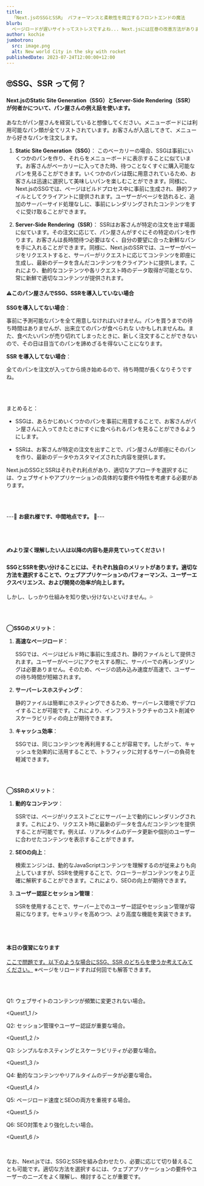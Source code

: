 ```yaml
---
title: 
  「Next.jsのSSGとSSR」 パフォーマンスと柔軟性を両立するフロントエンドの魔法
blurb: 
  ページロードが遅いサイトってストレスですよね... Next.jsには圧巻の改善方法がありますので説明していきます😆
author: kochie
jumbotron:
  src: image.png
  alt: New world City in the sky with rocket
publishedDate: 2023-07-24T12:00:00+12:00
---
```


## 🙄SSG、SSR って何？

#### Next.jsのStatic Site Generation（SSG）とServer-Side Rendering（SSR）が何者かについて、パン屋さんの例え話を使います。

あなたがパン屋さんを経営していると想像してください。メニューボードには利用可能なパン類が全てリストされています。お客さんが入店してきて、メニューから好きなパンを注文します。

1. **Static Site Generation（SSG）**：
    このベーカリーの場合、SSGは事前にいくつかのパンを作り、それらをメニューボードに表示することに似ています。お客さんがベーカリーに入ってきた時、待つことなくすぐに購入可能なパンを見ることができます。いくつかのパンは既に用意されているため、お客さんは迅速に選択して美味しいパンを楽しむことができます。同様に、Next.jsのSSGでは、ページはビルドプロセス中に事前に生成され、静的ファイルとしてクライアントに提供されます。ユーザーがページを訪れると、追加のサーバーサイド処理なしに、事前にレンダリングされたコンテンツをすぐに受け取ることができます。

2. **Server-Side Rendering（SSR）**：
    SSRはお客さんが特定の注文を出す場面に似ています。その注文に応じて、パン屋さんがすぐにその特定のパンを作ります。お客さんは長時間待つ必要はなく、自分の要望に合った新鮮なパンを手に入れることができます。同様に、Next.jsのSSRでは、ユーザーがページをリクエストすると、サーバーがリクエストに応じてコンテンツを即座に生成し、最新のデータを含んだコンテンツをクライアントに提供します。これにより、動的なコンテンツや各リクエスト時のデータ取得が可能となり、常に新鮮で適切なコンテンツが提供されます。



#### ⚠️このパン屋さんでSSG、SSRを導入していない場合

**SSGを導入してない場合**：

​	事前に予測可能なパンを全て用意しなければいけません。パンを買うまでの待ち時間はありませんが、出来立てのパンが食べられな	いかもしれませんね。また、食べたいパンが売り切れてしまったときに、新しく注文することができないので、その日は目当てのパンを諦めざるを得ないことになります。



**SSR を導入してない場合**：

​	全てのパンを注文が入ってから焼き始めるので、待ち時間が長くなりそうですね。


<br />
<br />

まとめると：

- SSGは、あらかじめいくつかのパンを事前に用意することで、お客さんがパン屋さんに入ってきたときにすぐに食べられるパンを見ることができるようにします。

- SSRは、お客さんが特定の注文を出すことで、パン屋さんが即座にそのパンを作り、最新のデータやカスタマイズされた内容を提供します。

Next.jsのSSGとSSRはそれぞれ利点があり、適切なアプローチを選択するには、ウェブサイトやアプリケーションの具体的な要件や特性を考慮する必要があります。

<br />
<br />

---🐬 **お疲れ様です、中間地点です。** 🐬---

<br />
<br />

#### ✍️より深く理解したい人は以降の内容も是非見ていってください！



#### SSGとSSRを使い分けることには、それぞれ独自のメリットがあります。適切な方法を選択することで、ウェブアプリケーションのパフォーマンス、ユーザーエクスペリエンス、および開発の効率が向上します。

しかし、しっかり仕組みを知り使い分けないといけません。💦

<br />
<br />

**◯SSGのメリット**：

1. **高速なページロード**：

    SSGでは、ページはビルド時に事前に生成され、静的ファイルとして提供されます。ユーザーがページにアクセスする際に、サーバーでの再レンダリングは必要ありません。そのため、ページの読み込み速度が高速で、ユーザーの待ち時間が短縮されます。

2. **サーバーレスホスティング**：

    静的ファイルは簡単にホスティングできるため、サーバーレス環境でデプロイすることが可能です。これにより、インフラストラクチャのコスト削減やスケーラビリティの向上が期待できます。

3. **キャッシュ効率**：

    SSGでは、同じコンテンツを再利用することが容易です。したがって、キャッシュを効果的に活用することで、トラフィックに対するサーバーの負荷を軽減できます。

<br />
<br />

**◯SSRのメリット**：

1. **動的なコンテンツ**：

    SSRでは、ページがリクエストごとにサーバー上で動的にレンダリングされます。これにより、リクエスト時に最新のデータを含んだコンテンツを提供することが可能です。例えば、リアルタイムのデータ更新や個別のユーザーに合わせたコンテンツを表示することができます。

2. **SEOの向上**：

    検索エンジンは、動的なJavaScriptコンテンツを理解するのが従来よりも向上していますが、SSRを使用することで、クローラーがコンテンツをより正確に解釈することができます。これにより、SEOの向上が期待できます。

3. **ユーザー認証とセッション管理**：

    SSRを使用することで、サーバー上でのユーザー認証やセッション管理が容易になります。セキュリティを高めつつ、より高度な機能を実装できます。


<br />
<br />

#### 本日の復習になります
<u>ここで問題です。以下のような場合にSSG、SSR のどちらを使うか考えてみてください。</u>
※ページをリロードすれば何回でも解答できます。

<br />
<br />

Q1: ウェブサイトのコンテンツが頻繁に変更されない場合。

<Quest1_1 />

Q2: セッション管理やユーザー認証が重要な場合。

<Quest1_2 />

Q3: シンプルなホスティングとスケーラビリティが必要な場合。

<Quest1_3 />

Q4: 動的なコンテンツやリアルタイムのデータが必要な場合。

<Quest1_4 />

Q5: ページロード速度とSEOの両方を重視する場合。

<Quest1_5 />

Q6: SEO対策をより強化したい場合。

<Quest1_6 />
<br />
<AnserButton />

<br />

なお、Next.jsでは、SSGとSSRを組み合わせたり、必要に応じて切り替えることも可能です。適切な方法を選択するには、ウェブアプリケーションの要件やユーザーのニーズをよく理解し、検討することが重要です。